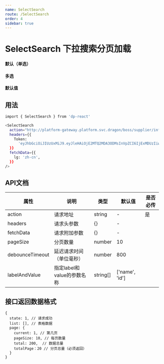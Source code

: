 ```yaml
---
name: SelectSearch
route: /SelectSearch
order: 4
sidebar: true
---
```



# SelectSearch 下拉搜索分页加载

#### 默认（单选）
<Playground>
  <SelectSearch
    action="http://platform-gateway.platform.svc.dragon/boss/supplier/info/getPage"
    headers={{
      Token:
        'eyJhbGciOiJIUzUxMiJ9.eyJleHAiOjE2MTUzNzQ1MDUsInVpZCI6IjExMDUzIiwiaWF0IjoxNjE1MzYzNzA1fQ.pNgHEvZXfAxwNHD_mmQIfvHl-T8Zi-ZUwyCMg1fuSEQpMnr6kvwslQA-JWCziT1iLT1XjF8DxXC2ZOFUCTlIng',
    }}
  />
</Playground>

#### 多选
<Playground>
  <SelectSearch
    mode="multiple"
    action="http://platform-gateway.platform.svc.dragon/boss/supplier/info/getPage"
    headers={{
      Token:
        'eyJhbGciOiJIUzUxMiJ9.eyJleHAiOjE2MTUzNzQ1MDUsInVpZCI6IjExMDUzIiwiaWF0IjoxNjE1MzYzNzA1fQ.pNgHEvZXfAxwNHD_mmQIfvHl-T8Zi-ZUwyCMg1fuSEQpMnr6kvwslQA-JWCziT1iLT1XjF8DxXC2ZOFUCTlIng',
    }}
  />
</Playground>

#### 默认值
<Playground>
  <SelectSearch
    mode="multiple"
    action="http://platform-gateway.platform.svc.dragon/boss/supplier/info/getPage"
    headers={{
      Token:
        'eyJhbGciOiJIUzUxMiJ9.eyJleHAiOjE2MTUzNzQ1MDUsInVpZCI6IjExMDUzIiwiaWF0IjoxNjE1MzYzNzA1fQ.pNgHEvZXfAxwNHD_mmQIfvHl-T8Zi-ZUwyCMg1fuSEQpMnr6kvwslQA-JWCziT1iLT1XjF8DxXC2ZOFUCTlIng',
    }}
    defaultValue={[{label: "广州白云国际机场商旅服务有限公司", value: "2611"}]}
    fetchData={{
      lg: 'zh-cn',
    }}
  />
</Playground>

## 用法
```sh
import { SelectSearch } from 'dp-react'

<SelectSearch
  action="http://platform-gateway.platform.svc.dragon/boss/supplier/info/getPage"
  headers={{
    Token:
      'eyJhbGciOiJIUzUxMiJ9.eyJleHAiOjE2MTQ2MDA3ODMsInVpZCI6IjExMDUzIiwiaWF0IjoxNjE0NTg5OTgzfQ.MzVzrVZwSby3sep5HJkoBzWmsTaZ8ntRd0KsEavODjqz_P3n2DttL3QUuwsnGIIC4SwkTpq6-dv5mpTPiuZk0g',
  }}
  fetchData={{
    lg: 'zh-cn',
  }}
/>
```

## API文档
| 属性              | 说明                 | 类型       | 默认值            | 是否必传 |
|-----------------|--------------------|----------|----------------|------|
| action          | 请求地址               | string   | -              | 是    |
| headers         | 请求头参数              | {}       | -              |      |
| fetchData       | 请求附加参数             | {}       | -              |      |
| pageSize        | 分页数量               | number   | 10             |      |
| debounceTimeout | 延迟请求时间（单位毫秒）       | number   | 800            |      |
| labelAndValue   | 指定label和value的参数名称 | string[] | ['name', 'id'] |      |

## 接口返回数据格式
```
{
  state: 1, // 请求成功
  list: [], // 表格数据
  page: {
    current: 1, // 第几页
    pageSize: 10, // 每页数量
    total: 200,  // 数据总量
    totalPage：20 // 分页总量（必须返回）
  }
}
```